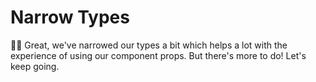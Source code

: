 # Narrow Types

👨‍💼 Great, we've narrowed our types a bit which helps a lot with the experience
of using our component props. But there's more to do! Let's keep going.
